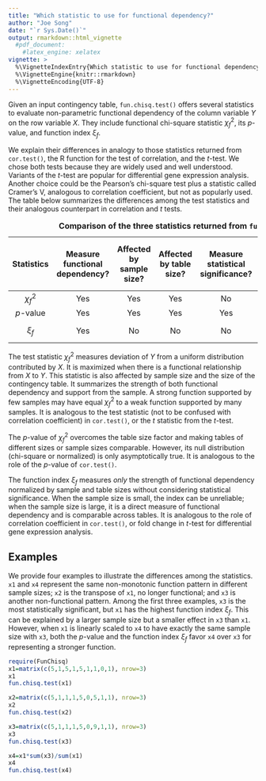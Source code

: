 ```yaml
---
title: "Which statistic to use for functional dependency?"
author: "Joe Song"
date: "`r Sys.Date()`"
output: rmarkdown::html_vignette
  #pdf_document:
    #latex_engine: xelatex
vignette: >
  %\VignetteIndexEntry{Which statistic to use for functional dependency?}
  %\VignetteEngine{knitr::rmarkdown}
  %\VignetteEncoding{UTF-8}
---
```


Given an input contingency table, `fun.chisq.test()` offers several statistics to evaluate non-parametric functional dependency of the column variable $Y$ on the row variable $X$. They include functional chi-square statistic $\chi^2_f$, its $p$-value, and function index $\xi_f$. 

We explain their differences in analogy to those statistics returned from `cor.test()`, the R function for the test of correlation, and the $t$-test. We chose both tests because they are widely used and well understood. Variants of the $t$-test are popular for differential gene expression analysis. Another choice could be the Pearson's chi-square test plus a statistic called Cramer's V, analogous to correlation coefficient, but not as popularly used. The table below summarizes the differences among the test statistics and their analogous counterpart in correlation and $t$ tests.

Table: **Comparison of the three statistics returned from `fun.chisq.test()`.**

----------------------------------------------------------------------------------
              Measure        Affected       Affected     Measure         Counterpart in                Counterpart in
              functional     by sample      by table     statistical     correlation                 differential
 Statistics   dependency?    size?          size?        significance?   test                         expression by $t$-test
------------ -------------  ----------     -----------  --------------- ---------------             ---------------
$\chi^2_f$    Yes             Yes             Yes         No             test statistic              $t$-statistic

$p$-value     Yes             Yes             Yes         Yes             $p$-value                   $p$-value

$\xi_f$       Yes             No              No          No             correlation coefficient      fold change
----------------------------------------------------------------------------------

The test statistic $\chi^2_f$ measures deviation of $Y$ from a uniform distribution contributed by $X$. It is maximized when there is a functional relationship from $X$ to $Y$. This statistic is also affected by sample size and the size of the contingency table. It summarizes the strength of both functional dependency and support from the sample. A strong function supported by few samples may have equal $\chi^2_f$ to a weak function supported by many samples. It is analogous to the test statistic (not to be confused with correlation coefficient) in `cor.test()`, or the $t$ statistic from the $t$-test.

The $p$-value of $\chi^2_f$ overcomes the table size factor and making tables of different sizes or sample sizes comparable. However, its null distribution (chi-square or normalized) is only asymptotically true. It is analogous to the role of the $p$-value of `cor.test()`.

The function index $\xi_f$ measures *only* the strength of functional dependency normalized by sample and table sizes without considering statistical significance. When the sample size is small, the index can be unreliable; when the sample size is large, it is a direct measure of functional dependency and is comparable across tables. It is analogous to the role of correlation coefficient in `cor.test()`, or fold change in $t$-test for differential gene expression analysis.

## Examples

We provide four examples to illustrate the differences among the statistics. `x1` and `x4` represent the same non-monotonic function pattern in different sample sizes; `x2` is the transpose of `x1`, no longer functional; and `x3` is another non-functional pattern. Among the first three examples, `x3` is the most statistically significant, but `x1` has the highest function index $\xi_f$. This can be explained by a larger sample size but a smaller effect in `x3` than `x1`. However, when `x1` is linearly scaled to `x4` to have exactly the same sample size with `x3`, both the $p$-value and the function index $\xi_f$ favor `x4` over `x3` for representing a stronger function.

```r
require(FunChisq)
x1=matrix(c(5,1,5,1,5,1,1,0,1), nrow=3)
x1
fun.chisq.test(x1)
```

```r
x2=matrix(c(5,1,1,1,5,0,5,1,1), nrow=3)
x2
fun.chisq.test(x2)
```

```r
x3=matrix(c(5,1,1,1,5,0,9,1,1), nrow=3)
x3
fun.chisq.test(x3)
```

```r
x4=x1*sum(x3)/sum(x1)
x4
fun.chisq.test(x4)
```

